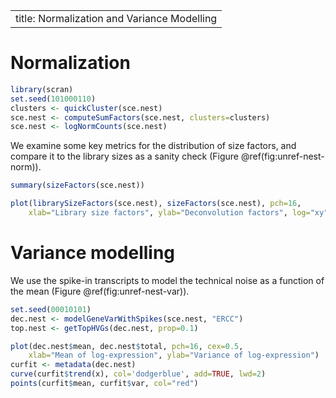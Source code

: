 
---
title: Normalization and Variance Modelling
---

# Normalization

```r
library(scran)
set.seed(101000110)
clusters <- quickCluster(sce.nest)
sce.nest <- computeSumFactors(sce.nest, clusters=clusters)
sce.nest <- logNormCounts(sce.nest)
```

We examine some key metrics for the distribution of size factors, and compare it to the library sizes as a sanity check (Figure \@ref(fig:unref-nest-norm)).

```r
summary(sizeFactors(sce.nest))
```

```r
plot(librarySizeFactors(sce.nest), sizeFactors(sce.nest), pch=16,
    xlab="Library size factors", ylab="Deconvolution factors", log="xy")
```

# Variance modelling

We use the spike-in transcripts to model the technical noise as a function of the mean (Figure \@ref(fig:unref-nest-var)).

```r
set.seed(00010101)
dec.nest <- modelGeneVarWithSpikes(sce.nest, "ERCC")
top.nest <- getTopHVGs(dec.nest, prop=0.1)
```

```r
plot(dec.nest$mean, dec.nest$total, pch=16, cex=0.5,
    xlab="Mean of log-expression", ylab="Variance of log-expression")
curfit <- metadata(dec.nest)
curve(curfit$trend(x), col='dodgerblue', add=TRUE, lwd=2)
points(curfit$mean, curfit$var, col="red")
```
